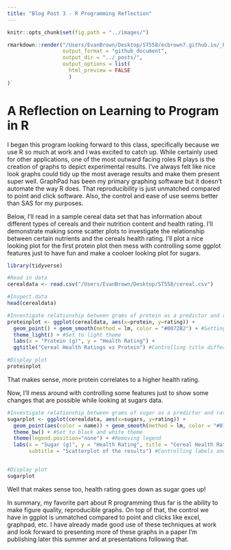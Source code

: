 ```yaml
---
title: "Blog Post 3 - R Programming Reflection"
---
```

```r
knitr::opts_chunk$set(fig.path = "../images/")
```

``` r
rmarkdown::render("/Users/EvanBrown/Desktop/ST558/ecbrown7.github.io/_Rmd/2022-06-29-evanbrown-third-blog-post.Rmd", 
                  output_format = "github_document", 
                  output_dir = "../_posts/",
                  output_options = list(
                    html_preview = FALSE
                    )
)`
```


# **A Reflection on Learning to Program in R**

I began this program looking forward to this class, specifically because we use R so much at work and I was excited to catch up. While certainly used for other applications, one of the most outward facing roles R plays is the creation of graphs to depict experimental results. I've always felt like nice look graphs could tidy up the most average results and make them present super well. GraphPad has been my primary graphing software but it doesn't automate the way R does. That reproducibility is just unmatched compared to point and click software. Also, the control and ease of use seems better than SAS for my purposes. 

Below, I'll read in a sample cereal data set that has information about different types of cereals and their nutrition content and health rating. I'll demonstrate making some scatter plots to investigate the relationship between certain nutrients and the cereals health rating. I'll plot a nice looking plot for the first protein plot then mess with controlling some ggplot features just to have fun and make a cooloer looking plot for sugars. 

```r
library(tidyverse)

#Read in data
cerealdata <- read.csv("/Users/EvanBrown/Desktop/ST558/cereal.csv")

#Inspect data
head(cerealdata)

#Investigate relationship between grams of protein as a predictor and rating as a response by plotting a scatter plot
proteinplot <- ggplot(cerealdata, aes(x=protein, y=rating)) +
  geom_point() + geom_smooth(method = lm, color = "#0072B2") + #Setting custom line color
  theme_light() + #Set to light theme
  labs(x = "Protein (g)", y = "Health Rating") +
  ggtitle("Cereal Health Ratings vs Protein") #Controlling title differently

#Display plot
proteinplot
```

That makes sense, more protein correlates to a higher health rating.

Now, I'll mess around with controlling some features just to show some changes that are possible while looking at sugars data.
```r
#Investigate relationship between grams of sugar as a predictor and rating as a response by plotting a scatter plot
sugarplot <- ggplot(cerealdata, aes(x=sugars, y=rating)) +
  geom_point(aes(color = name)) + geom_smooth(method = lm, color = "#013f28") + #Setting custom line color, point colors to cereal name
  theme_bw() + #Set to black and white theme
  theme(legend.position="none") + #Removing legend
  labs(x = "Sugar (g)", y = "Health Rating", title = "Cereal Health Ratings vs Sugars", 
       subtitle = "Scatterplot of the results") #Controlling labels and titles


#Display plot
sugarplot
```

Well that makes sense too, health rating goes down as sugar goes up! 

In summary, my favorite part about R programming thus far is the ability to make figure quality, reproducible graphs. On top of that, the control we have in ggplot is unmatched compared to point and clicks like excel, graphpad, etc. I have already made good use of these techniques at work and look forward to presenting more of these graphs in a paper I'm publishing later this summer and at presentations following that.

